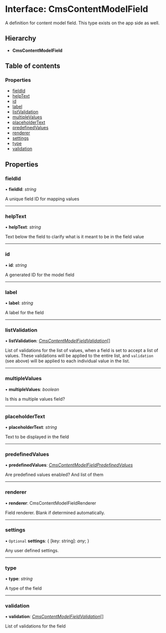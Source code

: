 # Interface: CmsContentModelField

A definition for content model field. This type exists on the app side as well.

## Hierarchy

* **CmsContentModelField**

## Table of contents

### Properties

- [fieldId](cmscontentmodelfield.mdx#fieldid)
- [helpText](cmscontentmodelfield.mdx#helptext)
- [id](cmscontentmodelfield.mdx#id)
- [label](cmscontentmodelfield.mdx#label)
- [listValidation](cmscontentmodelfield.mdx#listvalidation)
- [multipleValues](cmscontentmodelfield.mdx#multiplevalues)
- [placeholderText](cmscontentmodelfield.mdx#placeholdertext)
- [predefinedValues](cmscontentmodelfield.mdx#predefinedvalues)
- [renderer](cmscontentmodelfield.mdx#renderer)
- [settings](cmscontentmodelfield.mdx#settings)
- [type](cmscontentmodelfield.mdx#type)
- [validation](cmscontentmodelfield.mdx#validation)

## Properties

### fieldId

• **fieldId**: *string*

A unique field ID for mapping values

___

### helpText

• **helpText**: *string*

Text below the field to clarify what is it meant to be in the field value

___

### id

• **id**: *string*

A generated ID for the model field

___

### label

• **label**: *string*

A label for the field

___

### listValidation

• **listValidation**: [*CmsContentModelFieldValidation*](cmscontentmodelfieldvalidation.mdx)[]

List of validations for the list of values, when a field is set to accept a list of values.
These validations will be applied to the entire list, and `validation` (see above) will be applied
to each individual value in the list.

___

### multipleValues

• **multipleValues**: *boolean*

Is this a multiple values field?

___

### placeholderText

• **placeholderText**: *string*

Text to be displayed in the field

___

### predefinedValues

• **predefinedValues**: [*CmsContentModelFieldPredefinedValues*](cmscontentmodelfieldpredefinedvalues.mdx)

Are predefined values enabled? And list of them

___

### renderer

• **renderer**: CmsContentModelFieldRenderer

Field renderer. Blank if determined automatically.

___

### settings

• `Optional` **settings**: { [key: string]: *any*;  }

Any user defined settings.

___

### type

• **type**: *string*

A type of the field

___

### validation

• **validation**: [*CmsContentModelFieldValidation*](cmscontentmodelfieldvalidation.mdx)[]

List of validations for the field
